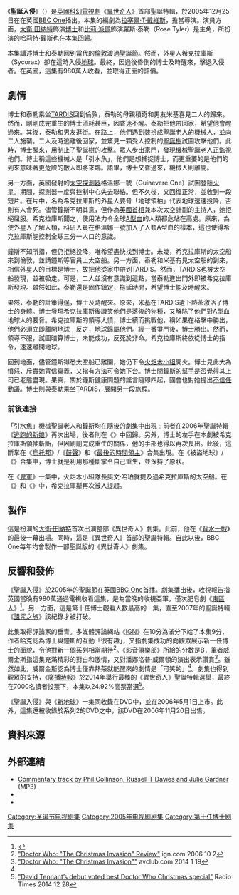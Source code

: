 {{Infobox Doctor Who episode
|number = 167
|serial_name= 聖誕入侵<br/>The Christmas Invasion
|show=DW
|image=
|caption= 
|type=episode
|doctor=[[大衛·田納特|大衛·田納特]]（第10任博士）
|companion=[[比莉·派佩|比莉·派佩]]（羅斯·泰勒）
|guests=
*洛爾·克拉克 – 米基·史密夫
*卡米爾·歌迪亞 - 積奇·泰勒
*潘娜洛普·威爾頓– 哈莉特·鐘斯
|writer=[[拉塞爾·T·戴維斯|拉塞爾·T·戴維斯]]
|director={{link-en|占士·霍伊斯|James Hawes}}
|script_editor=海倫·佩奇
|producer=菲爾·歌連臣
|executive_producer=[[拉塞爾·T·戴維斯|拉塞爾·T·戴維斯]]<br />祖利亞·加德納
|composer=馬瑞·高德
|production_code=2.X
|length=60分鐘
|date=2005年12月25日
|preceding=[[背水一戰_(異世奇人)|背水一戰]]
|following=[[新地球_(異世奇人)|新地球]]
|series=[[異世奇人_(系列2)|系列2]]
}}

《'''聖誕入侵'''》（{{lang|en|The Christmas Invasion}}）是[[英國|英國]][[科幻|科幻]][[電視劇|電視劇]]《[[異世奇人|異世奇人]]》首部聖誕特輯，於2005年12月25日在在英國[[BBC_One|BBC One]]播出。本集的編劇為[[拉塞爾·T·戴維斯|拉塞爾·T·戴維斯]]，{{link-en|占士·霍伊斯|James Hawes}}擔當導演。演員方面，[[大衛·田納特|大衛·田納特]]飾演[[博士_(異世奇人)|博士]]和[[比莉·派佩|比莉·派佩]]飾演羅斯·泰勒（Rose Tyler）是主角，{{link-en|潘娜洛普·威爾頓|Penelope Wilton}}所扮演的哈莉特·鐘斯也在本集回歸。

本集講述博士和泰勒回到當代的[[倫敦|倫敦]]渡過[[聖誕節|聖誕節]]。然而，外星人希克拉庫斯（Sycorax）卻在這時入侵[[地球|地球]]。最終，因{{link-en|重生 (神秘博士)|Regeneration (Doctor Who)|重生}}過後昏倒的博士及時醒來，擊退入侵者。在英國，這集有980萬人收看，並取得正面的評價。

==劇情==
博士和泰勒乘坐[[TARDIS|TARDIS]]回到倫敦，泰勒的母親積奇和男友米基喜見二人的歸來。然而，剛剛成完重生的博士消耗甚巨，因昏迷不醒。泰勒把他帶回家，希望他會醒過來。其後，泰勒和男友逛街。在路上，他們遇到裝扮成聖誕老人的機械人，並向二人施襲。二人及時逃離後回家，並驚見一顆受人控制的[[聖誕樹|聖誕樹]]試圖攻擊他們。此時，博士醒來，用{{link-en|聲波起子|Sonic Screwdriver}}制止了聖誕樹的攻擊。眾人步出家門，發現機械聖誕老人正監視他們。博士稱這些機械人是「引水魚」，他們是想捕捉博士，而更重要的是他們的到來意味著更危險的敵人即將來臨。語畢，博士又昏過來，機械人則離開。

另一方面，英國發射的[[太空探測器|太空探測器]]格溫娜一號（Guinevere One）試圖登陸[[火星|火星]]。期間，探測器一度與控制中心失去聯絡。但不久後，又回復正常，並收到一段短片。在片中，名為希克拉庫斯的外星人要脅「地球領袖」代表地球速速投降，否則有人會死。儘管鐘斯不明其意，但作為[[英國首相|英國首相]]兼本次太空計劃的主持人，她拒絕屈服。希克拉庫斯聞之，使用法力令全球[[血型|A型血]]的人類都危站在高處。原來，為使外星人了解人類，科研人員在格溫娜一號加入了人類A型血的樣本，這也使得希克拉庫斯能控制全球三分一人口的意識。

鐘斯不知所措，但仍拒絕投降，唯希望盡快找到博士。未幾，希克拉庫斯的太空船來到倫敦，並請鐘斯等官員上太空船。另一方面，泰勒和米基有見太空船的到來，相信外星人的目標是博士，故把他從家中帶到TARDIS。然而，TARDIS也被太空船發現，並被吸走。可是，二人並沒有意識到這點，當泰勒進出門外即被希克拉庫斯發現。雖然如此，泰勒還是固作鎮定，拖延時間，希望博士能及時醒來。

果然，泰勒的計策得逞，博士及時醒來。原來，米基在TARDIS遺下熱茶激活了博士的身體。博士發現希克拉庫斯後譏笑他們是落後的物種，又解除了他們對A型血地球人的要脅。希克拉庫斯的領導大憤，博士續而挑戰他，稱如果在格擊中勝出，他們必須立即離開地球﹔反之，地球歸屬他們。經一番爭鬥後，博士勝出。然而，領導不服，試圖暗算博士，未能成功，反死於非命。希克拉庫斯終依從博士的指令，速速離開地球。

回到地面，儘管鐘斯得悉太空船已離開，她仍下令[[火炬木小組|火炬木小組]]開火。博士見此大為憤怒，斥責她背信棄義，又指有方法可令她下台。博士問鐘斯的幫手是否覺得其上司已老態盡現。果真，關於鐘斯健康問題的謠言隨即四起，國會也對她提出[[不信任動議|不信任動議]]。博士則與泰勒乘坐TARDIS，展開另一段旅程。

===前後連接===
「引水魚」機械聖誕老人和鐘斯均在隨後的劇集中出現﹕前者在2006年聖誕特輯《[[逃跑的新娘|逃跑的新娘]]》再次出場，後者則在《{{link-en|被盜地球|The Stolen Earth}}》中回歸。另外，博士的左手在本劇被希克拉庫斯領袖斬斷，但因剛剛完成重生的關係，他的手部也得以再次長出。此後，這斷掌在《[[烏托邦|烏托邦]]》/《[[鼓聲|鼓聲]]》和《[[最後的時間領主|最後的時間領主]]》合集出現。在《被盜地球》/《{{link-en|旅程終結|Journey's End}}》合集中，博士就是利用那種斷掌令自己重生，並保持了原狀。

在《[[鬼軍|鬼軍]]》一集中，火炬木小組隊長奧文·哈珀就提及過希克拉庫斯的太空船。在《{{link-en|博士之名|The Name of the Doctor}}》和《{{link-en|博士之日|The Day of the Doctor}}》中，希克拉庫斯再次被人提起。

==製作==
這是扮演{{link-en|第十任博士|Tenth Doctor}}的[[大衛·田納特|大衛·田納特]]首次出演整部《異世奇人》劇集。此前，他在《[[背水一戰_(異世奇人)|背水一戰]]》的最後一幕出場。同時，這是《異世奇人》首部的聖誕特輯。自此以後，BBC One每年均會製作一部聖誕版的《異世奇人》劇集。

==反響和發佈==
《聖誕入侵》於2005年的聖誕節在英國[[BBC_One|BBC One]]首播。劇集播出後，收視報告指英國當晚有980萬通過電視收看這集，是為當晚的收視亞軍，僅次肥皂劇《[[東區人|東區人]]》<ref>{{Cite news | url=http://news.bbc.co.uk/1/hi/entertainment/4560594.stm | work=BBC News | title=BBC wins Christmas TV ratings war | date=26 December 2005 | accessdate=25 May 2010 | archive-date=2006-08-31 | archive-url=https://web.archive.org/web/20060831135949/http://news.bbc.co.uk/1/hi/entertainment/4560594.stm | dead-url=no }}</ref>。另一方面，這是第十任博士觀看人數最高的一集，直至2007年的聖誕特輯《[[詛咒之旅|詛咒之旅]]》該紀錄才被打破。

此集取得評論家的垂青。多媒體評論網站《[[IGN|IGN]]》在10分為滿分下給了本集9分，作者哈克認為博士與鐘斯的互動「很有趣」，又指劇集成功的向觀眾展示新一任博士的面貌，令他對新一個系列相當期待<ref>[http://www.ign.com/articles/2006/10/03/doctor-who-the-christmas-invasion-review "Doctor Who: "The Christmas Invasion" Review"] {{Wayback|url=http://www.ign.com/articles/2006/10/03/doctor-who-the-christmas-invasion-review |date=20181124081254 }} ign.com 2006 10 2</ref>。《[[影音俱樂部|影音俱樂部]]》所給的分數是B，筆者威爾金斯指這集充滿精彩的對白和激情，又對潘娜洛普·威爾頓的演出表示讚賞<ref name="avclub">[http://www.avclub.com/tvclub/the-christmas-invasion-106647 "Doctor Who: "The Christmas Invasion""] {{Wayback|url=http://www.avclub.com/tvclub/the-christmas-invasion-106647 |date=20170819013842 }} avclub.com 2014 1 19</ref>。雖然如此，威爾金斯認為博士僅靠熱茶就能醒來的劇情是「可笑的」<ref name="avclub"/>。劇集也得到觀眾的支持，《[[廣播時報|廣播時報]]》於2014年舉行最棒的《異世奇人》聖誕特輯選舉，最終在7000名讀者投票下，本集以24.92%高票當選<ref>[http://www.radiotimes.com/news/2014-12-28/david-tennants-debut-voted-best-doctor-who-christmas-special "David Tennant’s debut voted best Doctor Who Christmas special"] {{Wayback|url=http://www.radiotimes.com/news/2014-12-28/david-tennants-debut-voted-best-doctor-who-christmas-special |date=20150709124833 }} Radio Times 2014 12 28</ref>。

《聖誕入侵》與《[[新地球_(異世奇人)|新地球]]》一集同收錄在DVD中，並在2006年5月1日上市。此外，這集還被收錄於系列2的DVD之中，該DVD在2006年11月20日出售。

==資料來源==
{{Reflist|2}}

==外部連結==
{{Portal bar|神秘博士|电视剧|英国}}
*[http://downloads.bbc.co.uk/doctorwho/xmascommentary.mp3 Commentary track by Phil Collinson, Russell T Davies and Julie Gardner] {{Wayback|url=http://downloads.bbc.co.uk/doctorwho/xmascommentary.mp3 |date=20110709205507 }} (MP3)
*{{IMDb episode|0562994}}
*{{DWRG| id=christmasinvasion | title=The Christmas Invasion|quotes=y}}

{{Doctor Who episodes|N2}}

[[Category:圣诞节电视剧集|Category:圣诞节电视剧集]]
[[Category:2005年电视剧剧集|Category:2005年电视剧剧集]]
[[Category:第十任博士剧集|Category:第十任博士剧集]]